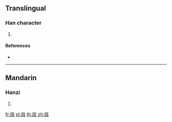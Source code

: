 {{character info/new}}
==Translingual==

===Han character===
{{Han char|rn=149|rad=言|as=08|sn=15|four=00632|canj=YRNYI}}

# {{defn|Han|sort=言08}}

====References====
* {{Han ref|kx=1165.240|dkj=35598|dj=1631.080|hdz=63993.100|uh=8AB8|ud=35512|bh=E7D6|bd=59350}}

----

==Mandarin==

===Hanzi===
{{cmn-hanzi|pin=[[xuán]] ([[xuan2]])|wg=hsüan<sup>2</sup>}}

# {{defn|lang=cmn|sort=言08}}

[[fr:誸]]
[[pl:誸]]
[[th:誸]]
[[zh:誸]]